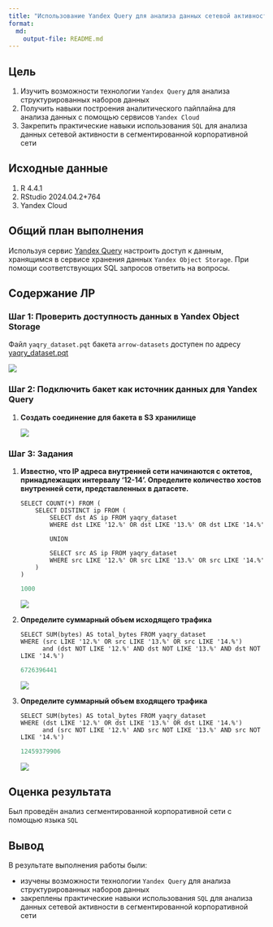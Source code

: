 ```yaml
---
title: "Использование Yandex Query для анализа данных сетевой активности"
format: 
  md:
    output-file: README.md
---
```


## Цель

1.  Изучить возможности технологии `Yandex Query` для анализа структурированных наборов данных
2.  Получить навыки построения аналитического пайплайна для анализа данных с помощью сервисов `Yandex Cloud`
3.  Закрепить практические навыки использования `SQL` для анализа данных сетевой активности в сегментированной корпоративной сети


## ️Исходные данные

1.  R 4.4.1
2.  RStudio 2024.04.2+764
3.  Yandex Cloud

## ️Общий план выполнения

Используя сервис [Yandex Query](https://yandex.cloud/ru/docs/query/concepts/) настроить доступ к данным, хранящимся в сервисе хранения данных `Yandex Object Storage`. При помощи соответствующих SQL запросов ответить на вопросы.

## Содержание ЛР

### Шаг 1: Проверить доступность данных в Yandex Object Storage

Файл `yaqry_dataset.pqt` бакета `arrow-datasets` доступен по адресу [yaqry_dataset.pqt](https://storage.yandexcloud.net/arrow-datasets/yaqry_dataset.pqt)

![](./images/1.png)
    
### Шаг 2: Подключить бакет как источник данных для Yandex Query

1.  **Создать соединение для бакета в S3 хранилище**

    ![](./images/2.png)

### Шаг 3: Задания

1.  **Известно, что IP адреса внутренней сети начинаются с октетов, принадлежащих интервалу '12-14'. Определите количество хостов внутренней сети, представленных в датасете.**

    ```
    SELECT COUNT(*) FROM (
        SELECT DISTINCT ip FROM (
            SELECT dst AS ip FROM yaqry_dataset
            WHERE dst LIKE '12.%' OR dst LIKE '13.%' OR dst LIKE '14.%'
    
            UNION
            
            SELECT src AS ip FROM yaqry_dataset
            WHERE src LIKE '12.%' OR src LIKE '13.%' OR src LIKE '14.%'
        )
    )
    ```
    
    ```r
    1000
    ```
    
    ![](./images/3.png)

2.  **Определите суммарный объем исходящего трафика**

    ```
    SELECT SUM(bytes) AS total_bytes FROM yaqry_dataset
    WHERE (src LIKE '12.%' OR src LIKE '13.%' OR src LIKE '14.%')
          and (dst NOT LIKE '12.%' AND dst NOT LIKE '13.%' AND dst NOT LIKE '14.%')
    ```
    
    ```r
    6726396441
    ```
    
    ![](./images/4.png)

3.  **Определите суммарный объем входящего трафика**

    ```
    SELECT SUM(bytes) AS total_bytes FROM yaqry_dataset
    WHERE (dst LIKE '12.%' OR dst LIKE '13.%' OR dst LIKE '14.%')
          and (src NOT LIKE '12.%' AND src NOT LIKE '13.%' AND src NOT LIKE '14.%')
    ```
    
    ```r
    12459379906
    ```
    
    ![](./images/5.png)
    
## ️Оценка результата

Был проведён анализ сегментированной корпоративной сети с помощью языка `SQL`

## ️Вывод

В результате выполнения работы были:

+   изучены возможности технологии `Yandex Query` для анализа структурированных наборов данных
+   закреплены практические навыки использования `SQL` для анализа данных сетевой активности в сегментированной корпоративной сети
